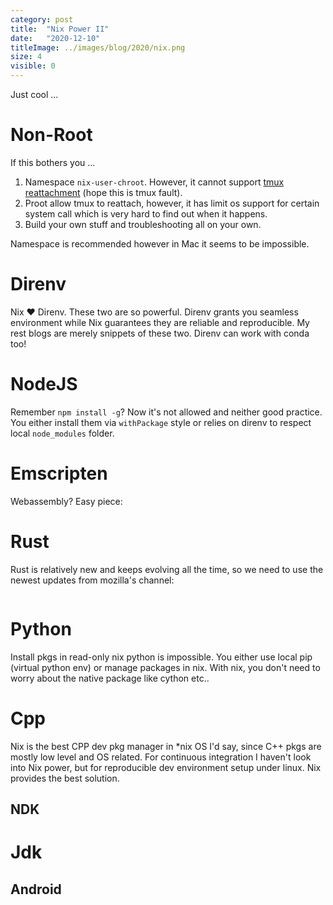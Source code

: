 ```yaml
---
category: post
title:  "Nix Power II"
date:   "2020-12-10"
titleImage: ../images/blog/2020/nix.png
size: 4
visible: 0
---
```


Just cool ...

# Non-Root
If this bothers you ...

1. Namespace `nix-user-chroot`. However, it cannot support [tmux reattachment](TODO) (hope this is tmux fault).
2. Proot allow tmux to reattach, however, it has limit os support for certain system call which is very hard to find out when it happens. 
3. Build your own stuff and troubleshooting all on your own.

Namespace is recommended however in Mac it seems to be impossible.

# Direnv
Nix ❤ Direnv. These two are so powerful. Direnv grants you seamless environment while Nix guarantees they are reliable and reproducible. My rest blogs are merely snippets of these two. Direnv can work with conda too!

# NodeJS
Remember `npm install -g`? Now it's not allowed and neither good practice. You either install them via `withPackage` style or relies on direnv to respect local `node_modules` folder. 

# Emscripten
Webassembly? Easy piece:


# Rust
Rust is relatively new and keeps evolving all the time, so we need to use the newest updates from mozilla's channel:

```nix
```

# Python
Install pkgs in read-only nix python is impossible. You either use local pip (virtual python env) or manage packages in nix. With nix, you don't need to worry about the native package like cython etc..

# Cpp
Nix is the best CPP dev pkg manager in *nix OS I'd say, since C++ pkgs are mostly low level and OS related. For continuous integration I haven't look into Nix power, but for reproducible dev environment setup under linux. Nix provides the best solution.

## NDK

# Jdk
## Android

# 

